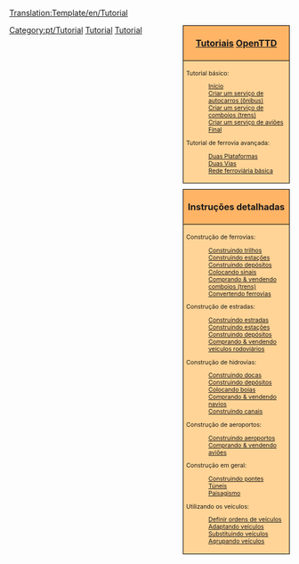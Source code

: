 <noinclude>
[[Translation:Template/en/Tutorial]]{{en/-}}</noinclude>
<div style="float:right; padding-left:12px; background:none;">
<div style="width:180px; border:1px solid #000000; background:#ffb466; padding:5px; -moz-border-radius-topleft:5px; -moz-border-radius-topright:5px; font-size: 12pt;">
<center><strong><font size="3">[[Main/pt/Tutorial|Tutoriais]] [[Main/pt/OpenTTD|OpenTTD]]</font></strong></center>
</div>
<div style="width:180px;  border:1px solid black; border-top-width: 0px; background:#ffd496; padding:5px; font-size: 8pt;">

Tutorial básico:
:[[Main/pt/Tutorial|Início]]
:[[Main/pt/Tutorial/Autocarros (Ônibus)|Criar um serviço de autocarros (ônibus)]]
:[[Main/pt/Tutorial/Comboios (Trens)|Criar um serviço de comboios (trens)]]
:[[Main/pt/Tutorial/Aviões|Criar um serviço de aviões]]
:[[Main/pt/Tutorial/Fim|Final]]
Tutorial de ferrovia avançada:
:[[Main/pt/Tutorial/Duas Plataformas|Duas Plataformas]]
:[[Main/pt/Tutorial/Duas Vias|Duas Vias]]
:[[Main/pt/Tutorial/Rede ferroviária básica|Rede ferroviária básica]]
</div>

<div style="width:180px; border:1px solid #000000; background:#ffb466; padding:5px; font-size: 12pt; margin-top: 10px;">
<center><strong><font size="3">Instruções detalhadas</font></strong></center>
</div>
<div style="width:180px;  border:1px solid black; border-top-width: 0px; background:#ffd496; padding:5px; -moz-border-radius-bottomleft:5px; -moz-border-radius-bottomright:8px; font-size: 8pt;">
<span style="font-weight:bold;">

Construção de ferrovias:
:[[Main/pt/Construindo trilhos|Construindo trilhos]]
:[[Main/pt/Construindo estações ferroviárias|Construindo estações]]
:[[Main/pt/Construindo depósitos|Construindo depósitos]]
:[[Main/pt/Construindo sinais|Colocando sinais]]
:[[Main/pt/Comprando comboios (trens)|Comprando &amp; vendendo comboios (trens)]]
:[[Main/pt/Converter trilhos|Convertendo ferrovias]]

Construção de estradas:
:[[Main/pt/Construindo estradas|Construindo estradas]]
:[[Main/pt/Construindo estações e zonas de carregamento de carga|Construindo estações]]
:[[Main/pt/Construindo depósitos rodoviários|Construindo depósitos]]
:[[Main/pt/Comprando veículos rodoviários|Comprando &amp; vendendo veículos rodoviários]]

Construção de hidrovias:
:[[Main/pt/Construindo docas|Construindo docas]]
:[[Main/pt/Construindo depósitos de navios|Construindo depósitos]]
:[[Main/pt/Construindo boias|Colocando boias]]
:[[Main/pt/Comprando navios|Comprando &amp; vendendo navios]]
:[[Main/pt/Construindo canais|Construindo canais]]

Construção de aeroportos:
:[[Main/pt/Construindo aeroportos|Construindo aeroportos]]
:[[Main/pt/Comprando aviões|Comprando &amp; vendendo aviões]]

Construção em geral:
:[[Main/pt/Construindo pontes|Construindo pontes]]
:[[Main/pt/Túneis|Túneis]]
:[[Main/pt/Paisagismo|Paisagismo]]

Utilizando os veículos:
:[[Main/pt/Ordens|Definir ordens de veículos]]
:[[Main/pt/Adaptando|Adaptando veículos]]
:[[Main/pt/Substituindo veículos|Substituindo veículos]]
:[[Main/pt/Grupos de veículos|Agrupando veículos]]

</span>
</div>
</div><includeonly>[[Category:pt/Tutorial]]</includeonly><noinclude>

[[Category:pt/Modelos|Tutorial]][[Category:pt/Navegação|Tutorial]]
</noinclude>